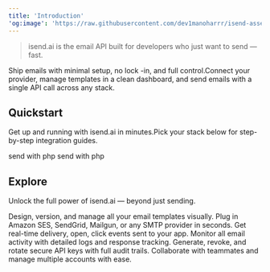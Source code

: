 ```yaml
---
title: 'Introduction'
'og:image': 'https://raw.githubusercontent.com/dev1manoharrr/isend-assets/refs/heads/main/branding/logo-w-bg.jpg'
---
```


> isend.ai is the email API built for developers who just want to send — fast.

Ship emails with minimal setup, no lock -in, and full control.Connect your provider, manage templates in a clean dashboard, and send emails with a single API call across any stack.

## Quickstart

Get up and running with isend.ai in minutes.Pick your stack below for step-by-step integration guides.

<CardGroup cols={2}>
  <Card title="PHP Quickstart" icon='
  <svg
  className="h-6 w-6 overflow-visible ml-1"
  fill="currentcolor"
  viewBox="0 0 16 16"
  xmlns="http://www.w3.org/2000/svg"
>
  <path
    clipRule="evenodd"
    d="M7.9999 13.6496C10.5698 13.6496 12.9461 13.1038 14.7162 12.1728C16.44 11.2661 17.8399 9.84028 17.8399 8.00001C17.8399 6.15974 16.44 4.73389 14.7162 3.82722C12.9461 2.89617 10.5698 2.35043 7.9999 2.35043C5.42997 2.35043 3.05373 2.89617 1.28358 3.82722C-0.440229 4.73389 -1.84009 6.15974 -1.84009 8.00001C-1.84009 9.84028 -0.440229 11.2661 1.28358 12.1728C3.05373 13.1038 5.42997 13.6496 7.9999 13.6496ZM16.8399 8.00001C16.8399 10.5679 12.8821 12.6496 7.9999 12.6496C3.11771 12.6496 -0.840088 10.5679 -0.840088 8.00001C-0.840088 5.43212 3.11771 3.35043 7.9999 3.35043C12.8821 3.35043 16.8399 5.43212 16.8399 8.00001ZM6.87738 4.72751C6.88194 4.70401 6.90252 4.68703 6.92646 4.68703H7.9244C7.93933 4.68703 7.95347 4.6937 7.96297 4.70522C7.97247 4.71674 7.97633 4.7319 7.97348 4.74655L7.7477 5.91034C7.84026 5.91005 7.9323 5.90915 8.02328 5.90826C8.33164 5.90523 8.62788 5.90233 8.89109 5.9236C9.24813 5.95245 9.55863 6.02638 9.76423 6.216C9.87161 6.31473 9.94117 6.42259 9.97569 6.5654C10.0097 6.70601 10.0089 6.87748 9.98244 7.10232C9.94727 7.40106 9.8651 7.80454 9.74965 8.37142L9.74964 8.37145L9.74963 8.3715C9.69183 8.65534 9.62568 8.98014 9.55291 9.35328C9.54833 9.37676 9.52775 9.39371 9.50383 9.39371H8.49295C8.47802 9.39371 8.46387 9.38704 8.45437 9.37552C8.44488 9.364 8.44102 9.34884 8.44386 9.33419C8.52282 8.92716 8.58966 8.5905 8.64516 8.31095L8.6452 8.31076C8.73782 7.8442 8.79885 7.53677 8.83193 7.32694C8.85847 7.15866 8.86601 7.05871 8.85915 6.99197C8.85276 6.92984 8.83413 6.8978 8.80269 6.8641L8.80265 6.86405C8.74366 6.80064 8.64179 6.76909 8.43806 6.75735C8.30039 6.74942 8.12483 6.75064 7.89766 6.75222H7.89756C7.80294 6.75288 7.69936 6.7536 7.58584 6.75374L7.07911 9.35328C7.07453 9.37676 7.05396 9.39371 7.03003 9.39371H6.03318C6.01825 9.39371 6.0041 9.38704 5.9946 9.37552C5.9851 9.36401 5.98125 9.34885 5.98409 9.33419L6.87738 4.72751ZM2.69684 5.95416C2.7014 5.93065 2.72198 5.91368 2.74593 5.91368H4.67706C5.26358 5.91368 5.70732 6.06602 5.98566 6.3872L5.94796 6.42002L5.98574 6.38729L5.98566 6.3872C6.25284 6.69412 6.33382 7.1487 6.26023 7.60473C6.18652 8.06151 5.95682 8.52755 5.59142 8.86359C5.00271 9.41486 4.36602 9.40924 3.44999 9.40117C3.34805 9.40027 3.24265 9.39934 3.13347 9.39914L2.90398 10.5831C2.89942 10.6066 2.87884 10.6236 2.85489 10.6236H1.85156C1.83663 10.6236 1.82249 10.6169 1.81299 10.6054C1.80349 10.5939 1.79963 10.5787 1.80248 10.5641L2.69684 5.95416ZM10.5358 5.95415C10.5403 5.93065 10.5609 5.91368 10.5848 5.91368H12.5171C13.1036 5.91368 13.5473 6.06602 13.8256 6.3872L13.788 6.42003L13.8257 6.38729L13.8256 6.3872C14.0928 6.69412 14.1738 7.1487 14.1002 7.60473C14.0265 8.06152 13.7968 8.52756 13.4314 8.86361C12.8466 9.41043 12.238 9.4066 11.2662 9.40048H11.2662H11.2662H11.2662H11.2661C11.1721 9.39988 11.0746 9.39927 10.9735 9.39913L10.744 10.5831C10.7394 10.6066 10.7188 10.6236 10.6949 10.6236H9.68939C9.67446 10.6236 9.66031 10.6169 9.65081 10.6054C9.64131 10.5939 9.63746 10.5787 9.64031 10.5641L10.5358 5.95415ZM3.65348 6.74077L3.29849 8.56995C3.36057 8.57023 3.42151 8.5709 3.48133 8.57155H3.48135H3.48137H3.48138H3.4814C3.6276 8.57314 3.76717 8.57465 3.90059 8.57041C4.10547 8.56389 4.28973 8.54381 4.4503 8.49113C4.60986 8.43878 4.7459 8.35429 4.85535 8.21803C4.96524 8.08121 5.05079 7.88912 5.10374 7.61781C5.17864 7.22899 5.12314 7.02269 4.9944 6.90717C4.92839 6.84793 4.83845 6.80787 4.72385 6.78174C4.60919 6.7556 4.47305 6.74411 4.31748 6.73973C4.1854 6.736 4.04245 6.73745 3.88872 6.739H3.88871H3.88869H3.88868H3.88866L3.88856 6.739C3.81282 6.73977 3.73445 6.74056 3.65348 6.74077ZM11.4902 6.74077L11.1352 8.56998C11.2034 8.57036 11.2702 8.57129 11.3358 8.57221C11.471 8.57409 11.601 8.57591 11.7268 8.57265C11.9303 8.56738 12.1151 8.54876 12.2771 8.49702C12.438 8.4456 12.5762 8.36154 12.6876 8.22455C12.7995 8.08703 12.8869 7.89302 12.9405 7.61781C13.0154 7.22882 12.9608 7.02253 12.8329 6.90707C12.7674 6.8479 12.6779 6.80786 12.5636 6.78174C12.4493 6.7556 12.3132 6.74411 12.1575 6.73973C12.0252 6.736 11.8816 6.73745 11.727 6.739L11.7268 6.739H11.7268H11.7268H11.7268C11.6506 6.73977 11.5717 6.74056 11.4902 6.74077Z"
    fillRule="evenodd"
  ></path>
</svg>' href="/quickstart/php/introduction">
    send with php
  </Card>
  <Card title="Laravel Quickstart" icon='
<svg
  className="h-6 w-6"
  fill="none"
  height="40"
  viewBox="0 0 16 16"
  width="40"
  xmlns="http://www.w3.org/2000/svg"
>
  <path
    d="M6.69141 2.76562L4.07422 4.27344M6.69141 2.76562L4.07422 1.25781L1.46094 2.76562M6.69141 2.76562V8.74242M4.07422 4.27344L1.46094 2.76562M4.07422 4.27344V10.2397M1.46094 2.76562V11.7266L6.69141 14.7422M6.69141 14.7422V11.7266M6.69141 14.7422L11.9201 11.7266V8.74242M6.69141 11.7266L4.07422 10.2397M6.69141 11.7266L11.9201 8.74242M4.07422 10.2397L6.69141 8.74242M9.31189 4.27344L11.9201 2.76562L14.5365 4.27344M9.31189 4.27344L11.9201 5.77934M9.31189 4.27344V7.24025M11.9201 5.77934L14.5365 4.27344M11.9201 5.77934V8.74242M14.5365 4.27344V7.24025L11.9201 8.74242M11.9201 8.74242L9.31189 7.24025M9.31189 7.24025L6.69141 8.74242"
    stroke="currentcolor"
    strokeLinecap="round"
    strokeLinejoin="round"
    strokeWidth="0.9"
  ></path>
</svg>
' href="/quickstart/php/laravel">
    send with php
  </Card>
</CardGroup>

## Explore

Unlock the full power of isend.ai — beyond just sending.

<CardGroup cols={3}>
  <Card title="Templates" href="/dashboard/templates">
    Design, version, and manage all your email templates visually.
  </Card>
  <Card title="Connectors" href="/dashboard/settings/connectors">
    Plug in Amazon SES, SendGrid, Mailgun, or any SMTP provider in seconds.
  </Card>
  <Card title="Webhooks" href="/dashboard/webhooks">
    Get real-time delivery, open, click events sent to your app.
  </Card>
  <Card title="Email Logs" href="/dashboard/emails/logs">
    Monitor all email activity with detailed logs and response tracking.
  </Card>
  <Card title="API Keys" href="/dashboard/settings/api-keys">
    Generate, revoke, and rotate secure API keys with full audit trails.
  </Card>
  <Card title="Teams & Accounts" href="/dashboard/settings/team">
    Collaborate with teammates and manage multiple accounts with ease.
  </Card>
</CardGroup>